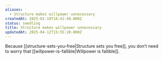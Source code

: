```yaml
---
aliases:
  - Structure makes willpower unnecessary
createdAt: 2025-01-19T16:42:49.000Z
status: seedling
title: Structure makes willpower unnecessary
updatedAt: 2025-04-12T15:55:20.000Z
---
```

Because [[structure-sets-you-free|Structure sets you free]], you don’t need to worry that [[willpower-is-fallible|Willpower is fallible]].
